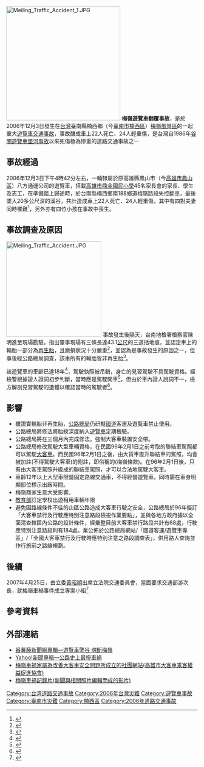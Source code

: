 {{Infobox News event
|title=梅嶺遊覽車翻覆事故
|image=
|caption=
|date=2006年12月3日
|time=16時42分（[[UTC+8|UTC+8]]）
|place={{TWN}}[[臺南縣|臺南]][[楠西區|楠西]]梅嶺
|coordinates=
|reported death(s)=22人
|reported injuries=24人
|reported property damage=
}}
[[File:Meiling_Traffic_Accident_1.JPG|300px]]
'''梅嶺遊覽車翻覆事故'''，是於2006年12月3日發生在[[台灣|台灣]]臺南縣楠西鄉（今[[臺南市|臺南市]][[楠西區|楠西區]]）[[梅嶺風景區|梅嶺風景區]]的一起重大[[遊覽車|遊覽車]][[交通事故|交通事故]]，事故釀成車上22人死亡、24人輕重傷，是台灣自1986年[[谷關遊覽車墜河事故|谷關遊覽車墜河事故]]以來死傷極為慘重的道路交通事故之一

== 事故經過 ==
2006年12月3日下午4時42分左右，一輛隸屬於原高雄縣鳳山市（今[[高雄市|高雄市]][[鳳山區|鳳山區]]）八方通運公司的遊覽車，搭載[[高雄市三民區鼎金國民小學|高雄市鼎金國民小學]]45名家長會的家長、學生及志工，在準備踏上歸途時，於台南縣楠西鄉南188鄉道梅嶺路段失控翻車，最後墜入20多公尺深的溪谷，共計造成車上22人死亡、24人輕重傷，其中有四對夫妻同時罹難<ref>{{cite news|title=4對夫妻喪生 家屬哭喚亡魂|publisher=自由時報|date=2006年12月5日}}</ref>，另外亦有四位小孩在事故中喪生。

== 事故調查及原因 ==
[[File:Meiling_Traffic_Accident.JPG|250px]]
事故發生後隔天，台南地檢署檢察官陳明進至現場勘驗，指出肇事現場有三條長達43.1[[公尺|公尺]]的三道括地痕，並認定車上的輪胎一部分為[[再生胎|再生胎]]，且磨損狀況十分嚴重<ref>{{cite web|url=http://tw.news.yahoo.com/article/url/d/a/061204/4/7koy.htm|title=Yahoo!奇摩新聞：梅嶺勘驗 非但用再生胎且早已磨平了}}{{dead link|date=十一月 2017 |bot=InternetArchiveBot }}</ref>，並認為是事故發生的原因之一，但事後經公路總局調查，該車所有的輪胎皆非再生胎<ref>{{cite web|url=http://www.ettoday.com/2006/12/05/327-2024190.htm|title=東森新聞網：梅嶺車禍／鑑定逆轉！　公路總局：事故車沒用再生胎|access-date=2006-12-05|archive-url=https://web.archive.org/web/20061214031425/http://www.ettoday.com/2006/12/05/327-2024190.htm|archive-date=2006-12-14|dead-url=yes}}</ref>。

該遊覽車的車齡已達18年<ref>{{cite web|url=http://www.ettoday.com/2006/12/04/138-2023503.htm|title=東森新聞網：梅嶺車禍／9月通過驗車　18年老爺車行車紀錄器卻未換過|access-date=2006-12-05|archive-url=https://web.archive.org/web/20061208232311/http://www.ettoday.com/2006/12/04/138-2023503.htm|archive-date=2006-12-08|dead-url=yes}}</ref>，駕駛執照被吊銷，身亡的見習駕駛不具駕駛資格。經檢警根據證人證詞初步判斷，當時應是駕駛開車<ref>{{cite web|url=http://news.yam.com/chinatimes/society/200612/20061205625532.html|title=番薯藤新聞：梅嶺大慘禍 冤屈何處訴 駕駛無照車主落跑|accessdate=2006-12-05|archive-date=2006-12-06|archive-url=https://web.archive.org/web/20061206233654/http://news.yam.com/chinatimes/society/200612/20061205625532.html|dead-url=no}}</ref>，但由於車內證人說詞不一，檢方解剖見習駕駛的遺體以確認當時的駕駛者<ref>{{cite web|url=http://www.ettoday.com/2006/12/05/138-2024160.htm|title=東森新聞網：解剖嚴慧文遺體　家屬不解激動陳情|access-date=2006-12-05|archive-url=https://web.archive.org/web/20061208121841/http://www.ettoday.com/2006/12/05/138-2024160.htm|archive-date=2006-12-08|dead-url=yes}}</ref>。

== 影響 ==
*雖證實輪胎非再生胎，[[公路總局|公路總局]]仍研擬[[國道|國道]]客運及遊覽車禁止使用。
*公路總局將修法將胎紋深度納入[[遊覽車|遊覽車]]定期檢驗。
*公路總局將在三個月內完成修法，強制大客車裝置安全帶。
*公路總局修改駕駛大型車輛資格，在民國96年2月1日之前考取的聯結車駕照都可以駕駛[[大客車|大客車]]。而民國96年2月1日之後，由大貨車直升聯結車的駕照，均會被加註(不得駕駛大客車)的附註，即俗稱的(梅嶺條款)。在96年2月1日後，只有由大客車駕照升級成的聯結車駕照，才可以合法地駕駛大客車。
*車齡12年以上大型車限營固定路線交通車，不得經營遊覽車。同時需在車身明顯部位標示出廠時間。
*梅嶺商家生意大受影響。
*[[中華民國教育部|教育部]]訂定學校出遊租用車輛年限
*避免因路線條件不佳的山區公路造成大客車行駛之安全，公路總局於96年擬訂「大客車禁行及行駛應特別注意路段檢視作業要點」，並與各地方政府據以全面清查轄區內公路的設計條件，經彙整目前大客車禁行路段共計有68處，行駛應特別注意路段則有184處。業公佈於公路總局網站/「國道客運/遊覽車專區」/「全國大客車禁行及行駛時應特別注意之路段調查表」，供用路人查詢並作行旅前之路線規劃。

== 後續 ==
2007年4月25日，由立委[[黃昭順|黃昭順]]出席立法院交通委員會，當面要求交通部游次長，就梅嶺車禍事件成立專案小組<ref>{{Cite web|title=自立晚報 - 黃昭順爭取 讓梅嶺受難家屬獲得理賠|url=http://www.idn.com.tw/news/news_content.php?catid=1&catsid=5&catdid=0&artid=20070425abcd014|work=www.idn.com.tw|accessdate=2019-04-28|archive-date=2019-05-02|archive-url=https://web.archive.org/web/20190502141930/http://www.idn.com.tw/news/news_content.php?catid=1&catsid=5&catdid=0&artid=20070425abcd014|dead-url=no}}</ref>

== 參考資料 ==
<references />

== 外部連結 ==
*[http://news.yam.com/focus/society/9985/ 番薯藤新聞網專輯—遊覽車墬谷 魂斷梅嶺] {{Wayback|url=http://news.yam.com/focus/society/9985/ |date=20061206005045 }}
*[http://tw.news.yahoo.com/featurestory/badaccident.html Yahoo!新聞專輯—公路史上最慘車禍]{{dead link|date=十一月 2017 |bot=InternetArchiveBot }}
*[https://web.archive.org/web/20090810050656/http://www.995.org.tw/ 梅嶺車禍家屬為改善大客車安全問題所成立的社團網站(高雄市大客車乘客權益促進協會)]
*[http://www.youtube.com/watch?v=kBUdo6Co2oc 梅嶺車禍記錄片(新聞與相關照片編輯而成的影片)] {{Wayback|url=http://www.youtube.com/watch?v=kBUdo6Co2oc |date=20160419070640 }}

[[Category:台湾道路交通事故|Category:台湾道路交通事故]]
[[Category:2006年台灣災難|Category:2006年台灣災難]]
[[Category:遊覽車事故|Category:遊覽車事故]]
[[Category:臺南市災難|Category:臺南市災難]]
[[Category:楠西區|Category:楠西區]]
[[Category:2006年道路交通事故|Category:2006年道路交通事故]]